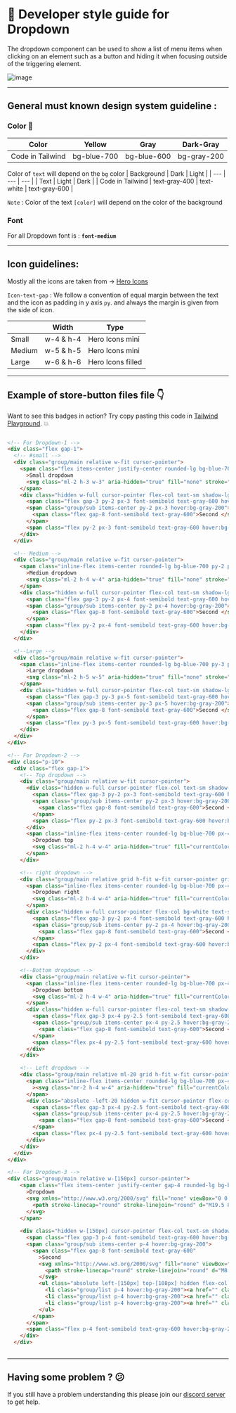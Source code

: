 
# 📒 Developer style guide for Dropdown

The dropdown component can be used to show a list of menu items when clicking on an element such as a button and hiding it when focusing outside of the triggering element.

![image](https://i.postimg.cc/T1LGqnNV/Screenshot-2022-12-31-at-1-08-49-AM.png)

---

## General must known design system guideline :

### Color 🎨

| Color | Yellow | Gray | Dark-Gray |
| --- | --- | --- | --- |
| Code in Tailwind | bg-blue-700 | bg-blue-600 | bg-gray-200 |

Color of `text` will depend on the `bg` color
| Background | Dark | Light |
| --- | --- | --- |
| Text | Light | Dark |
| Code in Tailwind | text-gray-400 | text-white | text-gray-600 |

`Note` : Color of the text `[color]` will depend on the color of the background

### Font

For all Dropdown font is : **`font-medium`**

---

## Icon guidelines:

Mostly all the icons are taken from → [Hero Icons](https://heroicons.com/)

`Icon-text-gap` :  We follow a convention of equal margin between the text and the icon as padding in y  axis `py`. and always the margin is given from the side of icon.

|  | Width | Type |
| --- | --- | --- |
| Small | w-4 & h-4 | Hero Icons mini |
| Medium | w-5 & h-5 | Hero Icons mini |
| Large | w-6 & h-6 | Hero Icons filled |

---

## Example of store-button files file 👇

Want to see this badges in action? Try copy pasting this code in [Tailwind Playground](https://play.tailwindcss.com/). 💥

```html

<!-- For Dropdown-1 -->
<div class="flex gap-1">
  <!-- #small -->
  <div class="group/main relative w-fit cursor-pointer">
    <span class="flex items-center justify-center rounded-lg bg-blue-700 py-2 px-3 text-center text-sm font-medium text-white hover:bg-blue-800 focus:outline-none focus:ring-4 focus:ring-blue-300 dark:bg-blue-600 dark:hover:bg-blue-700 dark:focus:ring-blue-800 md:mb-0"
      >Small dropdown
      <svg class="ml-2 h-3 w-3" aria-hidden="true" fill="none" stroke="currentColor" viewBox="0 0 24 24" xmlns="http://www.w3.org/2000/svg" data-darkreader-inline-stroke="" style="--darkreader-inline-stroke:currentColor;"><path stroke-linecap="round" stroke-linejoin="round" stroke-width="2" d="M19 9l-7 7-7-7"></path></svg>
    </span>
    <div class="hidden w-full cursor-pointer flex-col text-sm shadow-lg group-hover/main:flex">
      <span class="flex gap-3 py-2 px-3 font-semibold text-gray-600 hover:bg-gray-200">First </span>
      <span class="group/sub items-center py-2 px-3 hover:bg-gray-200">
        <span class="flex gap-8 font-semibold text-gray-600">Second </span>
      </span>
      <span class="flex py-2 px-3 font-semibold text-gray-600 hover:bg-gray-200">Third</span>
    </div>
  </div>

  <!-- Medium -->
  <div class="group/main relative w-fit cursor-pointer">
    <span class="inline-flex items-center rounded-lg bg-blue-700 py-2 px-4 text-center font-normal text-white hover:bg-blue-800 focus:outline-none focus:ring-4 focus:ring-blue-300 dark:bg-blue-600 dark:hover:bg-blue-700 dark:focus:ring-blue-800 md:mb-0"
      >Medium dropdown
      <svg class="ml-2 h-4 w-4" aria-hidden="true" fill="none" stroke="currentColor" viewBox="0 0 24 24" xmlns="http://www.w3.org/2000/svg" data-darkreader-inline-stroke="" style="--darkreader-inline-stroke:currentColor;"><path stroke-linecap="round" stroke-linejoin="round" stroke-width="2" d="M19 9l-7 7-7-7"></path></svg>
    </span>
    <div class="hidden w-full cursor-pointer flex-col text-sm shadow-lg group-hover/main:flex">
      <span class="flex gap-3 py-2 px-4 font-semibold text-gray-600 hover:bg-gray-200">First </span>
      <span class="group/sub items-center py-2 px-4 hover:bg-gray-200">
        <span class="flex gap-8 font-semibold text-gray-600">Second </span>
      </span>
      <span class="flex py-2 px-4 font-semibold text-gray-600 hover:bg-gray-200">Third</span>
    </div>
  </div>

  <!--Large -->
  <div class="group/main relative w-fit cursor-pointer">
    <span class="inline-flex items-center rounded-lg bg-blue-700 py-3 px-5 text-center font-medium text-white hover:bg-blue-800 focus:outline-none focus:ring-4 focus:ring-blue-300 dark:bg-blue-600 dark:hover:bg-blue-700 dark:focus:ring-blue-800 md:mb-0"
      >Large dropdown
      <svg class="ml-2 h-5 w-5" aria-hidden="true" fill="none" stroke="currentColor" viewBox="0 0 24 24" xmlns="http://www.w3.org/2000/svg" data-darkreader-inline-stroke="" style="--darkreader-inline-stroke:currentColor;"><path stroke-linecap="round" stroke-linejoin="round" stroke-width="2" d="M19 9l-7 7-7-7"></path></svg>
    </span>
    <div class="hidden w-full cursor-pointer flex-col text-sm shadow-lg group-hover/main:flex">
      <span class="flex gap-3 py-3 px-5 font-semibold text-gray-600 hover:bg-gray-200">First </span>
      <span class="group/sub items-center py-3 px-5 hover:bg-gray-200">
        <span class="flex gap-8 font-semibold text-gray-600">Second </span>
      </span>
      <span class="flex py-3 px-5 font-semibold text-gray-600 hover:bg-gray-200">Third</span>
    </div>
  </div>
</div>

<!-- For Dropdown-2 -->
<div class="p-10">
  <div class="flex gap-1">
    <!-- Top dropdown -->
    <div class="group/main relative w-fit cursor-pointer">
      <div class="hidden w-full cursor-pointer flex-col text-sm shadow-lg group-hover/main:flex">
        <span class="flex gap-3 py-2 px-3 font-semibold text-gray-600 hover:bg-gray-200">First </span>
        <span class="group/sub items-center py-2 px-3 hover:bg-gray-200">
          <span class="flex gap-8 font-semibold text-gray-600">Second </span>
        </span>
        <span class="flex py-2 px-3 font-semibold text-gray-600 hover:bg-gray-200">Third</span>
      </div>
      <span class="inline-flex items-center rounded-lg bg-blue-700 px-4 py-2.5 text-center text-sm font-medium text-white hover:bg-blue-800 focus:outline-none focus:ring-4 focus:ring-blue-300 dark:bg-blue-600 dark:hover:bg-blue-700 dark:focus:ring-blue-800"
        >Dropdown top
        <svg class="ml-2 h-4 w-4" aria-hidden="true" fill="currentColor" viewBox="0 0 20 20" xmlns="http://www.w3.org/2000/svg" data-darkreader-inline-fill="" style="--darkreader-inline-fill:currentColor;"><path fill-rule="evenodd" d="M14.707 12.707a1 1 0 01-1.414 0L10 9.414l-3.293 3.293a1 1 0 01-1.414-1.414l4-4a1 1 0 011.414 0l4 4a1 1 0 010 1.414z" clip-rule="evenodd"></path></svg>
      </span>
    </div>

    <!-- right dropdown -->
    <div class="group/main relative grid h-fit w-fit cursor-pointer grid-cols-2 items-start">
      <span class="inline-flex items-center rounded-lg bg-blue-700 px-4 py-2.5 text-center text-sm font-medium text-white hover:bg-blue-800 focus:outline-none focus:ring-4 focus:ring-blue-300 dark:bg-blue-600 dark:hover:bg-blue-700 dark:focus:ring-blue-800"
        >Dropdown right
        <svg class="ml-2 h-4 w-4" aria-hidden="true" fill="currentColor" viewBox="0 0 20 20" xmlns="http://www.w3.org/2000/svg" data-darkreader-inline-fill="" style="--darkreader-inline-fill:currentColor;"><path fill-rule="evenodd" d="M7.293 14.707a1 1 0 010-1.414L10.586 10 7.293 6.707a1 1 0 011.414-1.414l4 4a1 1 0 010 1.414l-4 4a1 1 0 01-1.414 0z" clip-rule="evenodd"></path></svg>
      </span>
      <div class="hidden w-full cursor-pointer flex-col bg-white text-sm shadow-lg group-hover/main:flex">
        <span class="flex gap-3 py-2 px-4 font-semibold text-gray-600 hover:bg-gray-200">First </span>
        <span class="group/sub items-center py-2 px-4 hover:bg-gray-200">
          <span class="flex gap-8 font-semibold text-gray-600">Second </span>
        </span>
        <span class="flex py-2 px-4 font-semibold text-gray-600 hover:bg-gray-200">Third</span>
      </div>
    </div>

    <!--Bottom dropdown -->
    <div class="group/main relative w-fit cursor-pointer">
      <span class="inline-flex items-center rounded-lg bg-blue-700 px-4 py-2.5 text-center text-sm font-medium text-white hover:bg-blue-800 focus:outline-none focus:ring-4 focus:ring-blue-300 dark:bg-blue-600 dark:hover:bg-blue-700 dark:focus:ring-blue-800"
        >Dropdown bottom
        <svg class="ml-2 h-4 w-4" aria-hidden="true" fill="currentColor" viewBox="0 0 20 20" xmlns="http://www.w3.org/2000/svg" data-darkreader-inline-fill="" style="--darkreader-inline-fill:currentColor;"><path fill-rule="evenodd" d="M5.293 7.293a1 1 0 011.414 0L10 10.586l3.293-3.293a1 1 0 111.414 1.414l-4 4a1 1 0 01-1.414 0l-4-4a1 1 0 010-1.414z" clip-rule="evenodd"></path></svg>
      </span>
      <div class="hidden w-full cursor-pointer flex-col text-sm shadow-lg group-hover/main:flex">
        <span class="flex gap-3 px-4 py-2.5 font-semibold text-gray-600 hover:bg-gray-200">First </span>
        <span class="group/sub items-center px-4 py-2.5 hover:bg-gray-200">
          <span class="flex gap-8 font-semibold text-gray-600">Second </span>
        </span>
        <span class="flex px-4 py-2.5 font-semibold text-gray-600 hover:bg-gray-200">Third</span>
      </div>
    </div>

    <!-- Left dropdown -->
    <div class="group/main relative ml-20 grid h-fit w-fit cursor-pointer grid-cols-2">
      <span class="inline-flex items-center rounded-lg bg-blue-700 px-4 py-2.5 text-center text-sm font-medium text-white hover:bg-blue-800 focus:outline-none focus:ring-4 focus:ring-blue-300 dark:bg-blue-600 dark:hover:bg-blue-700 dark:focus:ring-blue-800"
        ><svg class="mr-2 h-4 w-4" aria-hidden="true" fill="currentColor" viewBox="0 0 20 20" xmlns="http://www.w3.org/2000/svg" data-darkreader-inline-fill="" style="--darkreader-inline-fill:currentColor;"><path fill-rule="evenodd" d="M12.707 5.293a1 1 0 010 1.414L9.414 10l3.293 3.293a1 1 0 01-1.414 1.414l-4-4a1 1 0 010-1.414l4-4a1 1 0 011.414 0z" clip-rule="evenodd"></path></svg>Dropdown left
      </span>
      <div class="absolute -left-20 hidden w-fit cursor-pointer flex-col bg-white text-sm shadow-lg group-hover/main:flex">
        <span class="flex gap-3 px-4 py-2.5 font-semibold text-gray-600 hover:bg-gray-200">First </span>
        <span class="group/sub items-center px-4 py-2.5 hover:bg-gray-200">
          <span class="flex gap-8 font-semibold text-gray-600">Second </span>
        </span>
        <span class="flex px-4 py-2.5 font-semibold text-gray-600 hover:bg-gray-200">Third</span>
      </div>
    </div>
  </div>
</div>

<!-- For Dropdown-3 -->
<div class="group/main relative w-[150px] cursor-pointer">
    <span class="flex items-center justify-center gap-4 rounded-lg bg-blue-600 py-4 font-semibold text-white"
      >Dropdown
      <svg xmlns="http://www.w3.org/2000/svg" fill="none" viewBox="0 0 24 24" stroke-width="1.5" stroke="currentColor" class="h-4 w-4">
        <path stroke-linecap="round" stroke-linejoin="round" d="M19.5 8.25l-7.5 7.5-7.5-7.5" />
      </svg>
    </span>
  
    <div class="hidden w-[150px] cursor-pointer flex-col text-sm shadow-lg group-hover/main:flex">
      <span class="flex gap-3 p-4 font-semibold text-gray-600 hover:bg-gray-200">First </span>
      <span class="group/sub items-center p-4 hover:bg-gray-200">
        <span class="flex gap-8 font-semibold text-gray-600"
          >Second
          <svg xmlns="http://www.w3.org/2000/svg" fill="none" viewBox="0 0 24 24" stroke-width="1.5" stroke="currentColor" class="h-4 w-4">
            <path stroke-linecap="round" stroke-linejoin="round" d="M8.25 4.5l7.5 7.5-7.5 7.5" />
          </svg>
          <ul class="absolute left-[150px] top-[108px] hidden flex-col border shadow-lg group-hover/sub:flex">
            <li class="group/list p-4 hover:bg-gray-200"><a href="" class="text-xs font-semibold group-hover/list:text-blue-600">HTML</a></li>
            <li class="group/list p-4 hover:bg-gray-200"><a href="" class="text-xs font-semibold group-hover/list:text-blue-600">CSS</a></li>
            <li class="group/list p-4 hover:bg-gray-200"><a href="" class="text-xs font-semibold group-hover/list:text-blue-600">JAVASCRIPT</a></li>
          </ul>
        </span>
      </span>
      <span class="flex p-4 font-semibold text-gray-600 hover:bg-gray-200">Third</span>
    </div>
  </div>
  
```

---

## Having some problem ? 😕

If you still have a problem understanding this please join our [discord server](https://discord.gg/zrVMjGW8sB) to get help.

